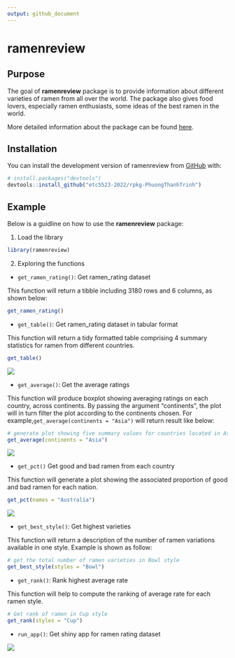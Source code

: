 ```yaml
---
output: github_document
---
```


# ramenreview

## Purpose

The goal of **ramenreview** package is to provide information about different varieties of ramen from all over the world. The package also gives food lovers, especially ramen enthusiasts, some ideas of the best ramen in the world. 

More detailed information about the package can be found [here](https://etc5523-2022.github.io/rpkg-PhuongThanhTrinh/).

## Installation

You can install the development version of ramenreview from [GitHub](https://github.com/) with:

```r
# install.packages("devtools")
devtools::install_github("etc5523-2022/rpkg-PhuongThanhTrinh")
```


## Example

Below is a guidline on how to use the **ramenreview** package:

1. Load the library
```r
library(ramenreview)
```

2. Exploring the functions

* `get_ramen_rating()`:	Get ramen_rating dataset

This function will return a tibble including 3180 rows and 6 columns, as shown below:
``` r
get_ramen_rating()
```

* `get_table()`:	Get ramen_rating dataset in tabular format

This function will return a tidy formatted table comprising 4 summary statistics for ramen from different countries.

```r
get_table()
```

![](inst/figures/table.png)

* `get_average()`: Get the average ratings

This function will produce boxplot showing averaging ratings on each country, across continents. By passing the argument "continents", the plot will in turn filter the plot according to the continents chosen. For example,`get_average(continents = "Asia")` will return result like below:

```r
# generate plot showing five summary values for countries located in Asia
get_average(continents = "Asia")
```

![](inst/figures/Rplot.png)


* `get_pct()`	Get good and bad ramen from each country

This function will generate a plot showing the associated proportion of good and bad ramen for each nation.

```r
get_pct(names = "Australia")
```

![](inst/figures/Piechart.png)

* `get_best_style()`:	Get highest varieties

This function will return a description of the number of ramen variations available in one style. Example is shown as follow:

```r
# get the total number of ramen varieties in Bowl style
get_best_style(styles = "Bowl")
```

* `get_rank()`:	Rank highest average rate

This function will help to compute the ranking of average rate for each ramen style.


```r
# Get rank of ramen in Cup style
get_rank(styles = "Cup")
```


* `run_app()`:	Get shiny app for ramen rating dataset

![](inst/figures/shiny.png)

